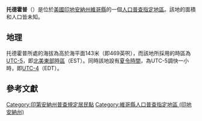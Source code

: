 {{noteTA
|G1=USState
|G2=地名
|G3=Unit
}}
{{Infobox settlement
|official_name            = 托德霍普
|native_name = Toad Hop
|settlement_type          = [[人口普查指定地區|人口普查指定地區]]
|image_skyline            = Vigo County Indiana Incorporated and Unincorporated areas Toad Hop Highlighted 1876022.svg
|imagesize                = 250px
|image_map                = 
|mapsize                  = 
|pushpin_map              = USA Indiana
|pushpin_label            = 托德霍普
|pushpin_label_position   = top
|pushpin_map_caption      = 托德霍普在印地安納州的位置
|subdivision_type         = [[世界政區索引|國家]]
|subdivision_type1        = [[美国州份|州份]]
|subdivision_type2        = [[印地安納州行政区划|縣]]
|subdivision_name         = [[美国|美国]]
|subdivision_name1        = [[印地安納州|印地安納州]]
|subdivision_name2        = [[維哥縣_(印地安納州)|維哥縣]]
|elevation_ft             = 469
|elevation_m              = 143
|area_total_km2           = 
|area_total_sq_mi         = 
|area_land_km2            = 
|area_land_sq_mi          = 
|area_water_km2           = 
|area_water_sq_mi         = 
|population_as_of         = 2010
|population_footnotes     = 
|population_total         = 
|population_metro         = 
|population_density_km2   = auto
|population_density_sq_mi = auto
|timezone                 = [[北美东部时区|北美东部时区]]
|utc_offset               = -5
|coordinates              = {{coord|39|27|32|N|87|27|49|W|display=inline,title}}
| coor_pinpoint           = 
| coordinates_footnotes   = 
|timezone_DST             = EDT
|utc_offset_DST           = -4
|postal_code_type         = [[美國郵區編號|郵區編號]]
|postal_code              = 47885
|area_code                = {{link-en|电话区号812|Area code 812|812}}
|blank_name = [[地名信息系统|GNIS ID]]
|blank_info = 444789<ref name="GNIS">{{cite gnis|444789|Toad Hop}}</ref>
}}
'''托德霍普'''（{{lang-en|Toad Hop}}）是位於[[美國|美國]][[印地安納州|印地安納州]][[維哥縣_(印地安納州)|維哥縣]]的一個[[人口普查指定地區|人口普查指定地區]]。該地的面積和人口皆未知。

== 地理 ==
托德霍普所處的海拔為高於海平面143米（即469英呎），而該地所採用的時區為[[UTC-5|UTC-5]]，即[[北美東部時區|北美東部時區]]（EST）。同時該地設有[[夏令時間|夏令時間]]，為UTC-5調快一小時，即[[UTC-4|UTC-4]]（EDT）。

== 參考文獻 ==
{{reflist}}

{{維哥縣 (印地安納州)}}

{{DEFAULTSORT:Toad Hop}}
[[Category:印第安納州普查規定居民點|Category:印第安納州普查規定居民點]]
[[Category:維哥縣人口普查指定地區_(印地安納州)|Category:維哥縣人口普查指定地區 (印地安納州)]]

{{Indiana-geo-stub}}